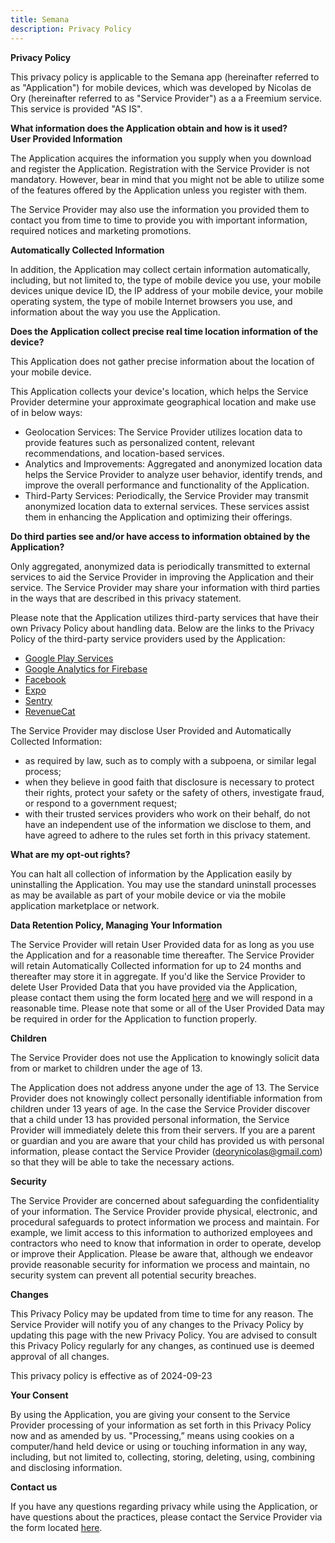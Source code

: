 ```yaml
---
title: Semana
description: Privacy Policy
---
```


**Privacy Policy**

This privacy policy is applicable to the Semana app (hereinafter referred to as "Application") for mobile devices, which was developed by Nicolas de Ory (hereinafter referred to as "Service Provider") as a a Freemium service. This service is provided "AS IS".

**What information does the Application obtain and how is it used?**  
**User Provided Information**

The Application acquires the information you supply when you download and register the Application. Registration with the Service Provider is not mandatory. However, bear in mind that you might not be able to utilize some of the features offered by the Application unless you register with them.

The Service Provider may also use the information you provided them to contact you from time to time to provide you with important information, required notices and marketing promotions.

**Automatically Collected Information**

In addition, the Application may collect certain information automatically, including, but not limited to, the type of mobile device you use, your mobile devices unique device ID, the IP address of your mobile device, your mobile operating system, the type of mobile Internet browsers you use, and information about the way you use the Application.

**Does the Application collect precise real time location information of the device?**

This Application does not gather precise information about the location of your mobile device.

This Application collects your device's location, which helps the Service Provider determine your approximate geographical location and make use of in below ways:

*   Geolocation Services: The Service Provider utilizes location data to provide features such as personalized content, relevant recommendations, and location-based services.
*   Analytics and Improvements: Aggregated and anonymized location data helps the Service Provider to analyze user behavior, identify trends, and improve the overall performance and functionality of the Application.
*   Third-Party Services: Periodically, the Service Provider may transmit anonymized location data to external services. These services assist them in enhancing the Application and optimizing their offerings.

**Do third parties see and/or have access to information obtained by the Application?**

Only aggregated, anonymized data is periodically transmitted to external services to aid the Service Provider in improving the Application and their service. The Service Provider may share your information with third parties in the ways that are described in this privacy statement.

Please note that the Application utilizes third-party services that have their own Privacy Policy about handling data. Below are the links to the Privacy Policy of the third-party service providers used by the Application:

*   [Google Play Services](https://www.google.com/policies/privacy/)
*   [Google Analytics for Firebase](https://firebase.google.com/support/privacy)
*   [Facebook](https://www.facebook.com/about/privacy/update/printable)
*   [Expo](https://expo.io/privacy)
*   [Sentry](https://sentry.io/privacy/)
*   [RevenueCat](https://www.revenuecat.com/privacy)

The Service Provider may disclose User Provided and Automatically Collected Information:

*   as required by law, such as to comply with a subpoena, or similar legal process;
*   when they believe in good faith that disclosure is necessary to protect their rights, protect your safety or the safety of others, investigate fraud, or respond to a government request;
*   with their trusted services providers who work on their behalf, do not have an independent use of the information we disclose to them, and have agreed to adhere to the rules set forth in this privacy statement.

**What are my opt-out rights?**

You can halt all collection of information by the Application easily by uninstalling the Application. You may use the standard uninstall processes as may be available as part of your mobile device or via the mobile application marketplace or network.

**Data Retention Policy, Managing Your Information**

The Service Provider will retain User Provided data for as long as you use the Application and for a reasonable time thereafter. The Service Provider will retain Automatically Collected information for up to 24 months and thereafter may store it in aggregate. If you'd like the Service Provider to delete User Provided Data that you have provided via the Application, please contact them using the form located [here](http://nicolasdeory.com/contact-me) and we will respond in a reasonable time. Please note that some or all of the User Provided Data may be required in order for the Application to function properly.

**Children**

The Service Provider does not use the Application to knowingly solicit data from or market to children under the age of 13.

The Application does not address anyone under the age of 13. The Service Provider does not knowingly collect personally identifiable information from children under 13 years of age. In the case the Service Provider discover that a child under 13 has provided personal information, the Service Provider will immediately delete this from their servers. If you are a parent or guardian and you are aware that your child has provided us with personal information, please contact the Service Provider (deorynicolas@gmail.com) so that they will be able to take the necessary actions.

**Security**

The Service Provider are concerned about safeguarding the confidentiality of your information. The Service Provider provide physical, electronic, and procedural safeguards to protect information we process and maintain. For example, we limit access to this information to authorized employees and contractors who need to know that information in order to operate, develop or improve their Application. Please be aware that, although we endeavor provide reasonable security for information we process and maintain, no security system can prevent all potential security breaches.

**Changes**

This Privacy Policy may be updated from time to time for any reason. The Service Provider will notify you of any changes to the Privacy Policy by updating this page with the new Privacy Policy. You are advised to consult this Privacy Policy regularly for any changes, as continued use is deemed approval of all changes.

This privacy policy is effective as of 2024-09-23

**Your Consent**

By using the Application, you are giving your consent to the Service Provider processing of your information as set forth in this Privacy Policy now and as amended by us. "Processing,” means using cookies on a computer/hand held device or using or touching information in any way, including, but not limited to, collecting, storing, deleting, using, combining and disclosing information.

**Contact us**

If you have any questions regarding privacy while using the Application, or have questions about the practices, please contact the Service Provider via the form located [here](http://nicolasdeory.com/contact-me).
